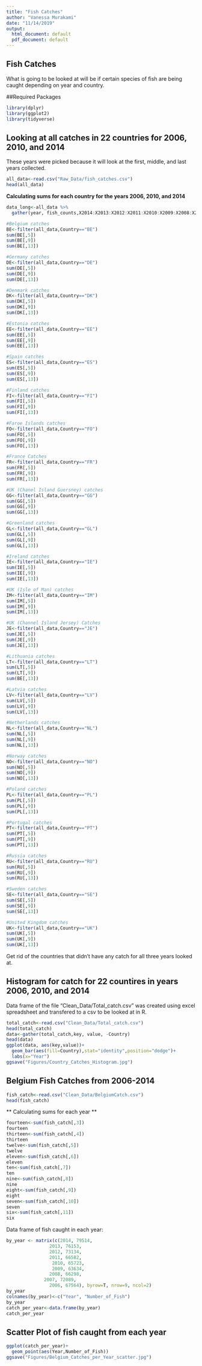 ```yaml
---
title: "Fish Catches"
author: "Vanessa Murakami"
date: "11/14/2019"
output:
  html_document: default
  pdf_document: default
---
```


## Fish Catches
What is going to be looked at will be if certain species of fish are being caught depending on year and country.

##Required Packages

```r
library(dplyr)
library(ggplot2)
library(tidyverse)
```

## Looking at all catches in 22 countries for 2006, 2010, and 2014

These years were picked because it will look at the first, middle, and last years collected.

```r
all_data<-read.csv("Raw_Data/fish_catches.csv")
head(all_data)
```

**Calculating sums for each country for the years 2006, 2010, and 2014 **


```r
data_long<-all_data %>%
  gather(year, fish_counts,X2014:X2013:X2012:X2011:X2010:X2009:X2008:X2007:X2006)

```



```r
#Belgium catches
BE<-filter(all_data,Country=="BE")
sum(BE[,5])
sum(BE[,9])
sum(BE[,13])

#Germany catches
DE<-filter(all_data,Country=="DE")
sum(DE[,5])
sum(DE[,9])
sum(DE[,13])

#Denmark catches
DK<-filter(all_data,Country=="DK")
sum(DK[,5])
sum(DK[,9])
sum(DK[,13])

#Estonia catches
EE<-filter(all_data,Country=="EE")
sum(EE[,5])
sum(EE[,9])
sum(EE[,13])

#Spain catches
ES<-filter(all_data,Country=="ES")
sum(ES[,5])
sum(ES[,9])
sum(ES[,13])

#Finland catches
FI<-filter(all_data,Country=="FI")
sum(FI[,5])
sum(FI[,9])
sum(FI[,13])

#Faroe Islands catches
FO<-filter(all_data,Country=="FO")
sum(FO[,5])
sum(FO[,9])
sum(FO[,13])

#France Catches
FR<-filter(all_data,Country=="FR")
sum(FR[,5])
sum(FR[,9])
sum(FR[,13])

#UK (Chanel Island Guersney) catches
GG<-filter(all_data,Country=="GG")
sum(GG[,5])
sum(GG[,9])
sum(GG[,13])

#Greenland catches
GL<-filter(all_data,Country=="GL")
sum(GL[,5])
sum(GL[,9])
sum(GL[,13])

#Ireland catches
IE<-filter(all_data,Country=="IE")
sum(IE[,5])
sum(IE[,9])
sum(IE[,13])

#UK (Isle of Man) catches
IM<-filter(all_data,Country=="IM")
sum(IM[,5])
sum(IM[,9])
sum(IM[,13])

#UK (Channel Island Jersey) Catches
JE<-filter(all_data,Country=="JE")
sum(JE[,5])
sum(JE[,9])
sum(JE[,13])

#Lithuania catches
LT<-filter(all_data,Country=="LT")
sum(LT[,5])
sum(LT[,9])
sum(BE[,13])

#Latvia catches
LV<-filter(all_data,Country=="LV")
sum(LV[,5])
sum(LV[,9])
sum(LV[,13])

#Netherlands catches
NL<-filter(all_data,Country=="NL")
sum(NL[,5])
sum(NL[,9])
sum(NL[,13])

#Norway catches
NO<-filter(all_data,Country=="NO")
sum(NO[,5])
sum(NO[,9])
sum(NO[,13])

#Poland catches
PL<-filter(all_data,Country=="PL")
sum(PL[,5])
sum(PL[,9])
sum(PL[,13])

#Portugal catches
PT<-filter(all_data,Country=="PT")
sum(PT[,5])
sum(PT[,9])
sum(PT[,13])

#Russia catches
RU<-filter(all_data,Country=="RU")
sum(RU[,5])
sum(RU[,9])
sum(RU[,13])

#Sweden catches
SE<-filter(all_data,Country=="SE")
sum(SE[,5])
sum(SE[,9])
sum(SE[,13])

#United Kingdom catches
UK<-filter(all_data,Country=="UK")
sum(UK[,5])
sum(UK[,9])
sum(UK[,13])


```
Get rid of the countries that didn't have any catch for all three years looked at.

## Histogram for catch for 22 countires in years 2006, 2010, and 2014

Data frame of the file "Clean_Data/Total_catch.csv" was created using excel spreadsheet and transfered to a csv to be looked at in R.

```r
total_catch<-read.csv("Clean_Data/Total_catch.csv")
head(total_catch)
data<-gather(total_catch,key, value, -Country)
head(data)
ggplot(data, aes(key,value))+
  geom_bar(aes(fill=Country),stat="identity",position="dodge")+
  labs(x="Year")
ggsave("Figures/Country_Catches_Histogram.jpg")

```


## Belgium Fish Catches from 2006-2014

```r
fish_catch<-read.csv("Clean_Data/BelgiumCatch.csv")
head(fish_catch)
```

** Calculating sums for each year **

```r
fourteen<-sum(fish_catch[,3])
fourteen
thirteen<-sum(fish_catch[,4])
thirteen
twelve<-sum(fish_catch[,5])
twelve
eleven<-sum(fish_catch[,6])
eleven
ten<-sum(fish_catch[,7])
ten
nine<-sum(fish_catch[,8])
nine
eight<-sum(fish_catch[,9])
eight
seven<-sum(fish_catch[,10])
seven
six<-sum(fish_catch[,11])
six
```



Data frame of fish caught in each year:

```r
by_year <- matrix(c(2014, 79514,
                2013, 76153,
                2012, 73134,
                2011, 66582,
                 2010, 65723,
                 2009, 63634,
                2008, 66298, 
              2007, 72089,
                2006, 67564), byrow=T, nrow=9, ncol=2)
by_year
colnames(by_year)<-c("Year", "Number_of_Fish")
by_year
catch_per_year<-data.frame(by_year)
catch_per_year

```



## Scatter Plot of fish caught from each year

```r
ggplot(catch_per_year)+
  geom_point(aes(Year,Number_of_Fish))
ggsave("Figures/Belgium_Catches_per_Year_scatter.jpg")

```




